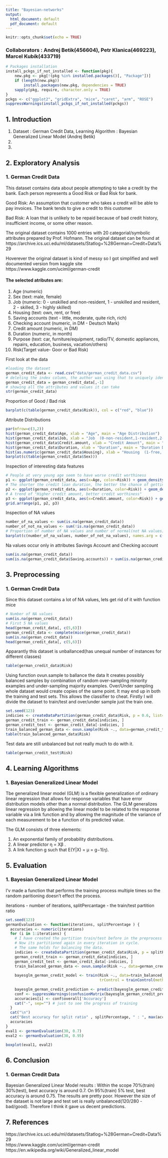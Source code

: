 ```yaml
---
title: "Bayesian-networks"
output:
  html_document: default
  pdf_document: default
---
```


```r
knitr::opts_chunk$set(echo = TRUE)
```

### Collaborators : Andrej Betik(456604), Petr Klanica(469223), Marcel Kubík(433719)

```r
# Packages installation
install_pckgs_if_not_installed <- function(pkg){
    new.pkg <- pkg[!(pkg %in% installed.packages()[, "Package"])]
    if (length(new.pkg)) 
        install.packages(new.pkg, dependencies = TRUE)
    sapply(pkg, require, character.only = TRUE)
}
pckgs <- c("ggplot2", "gridExtra", "mice", "caret", "arm", "ROSE")
suppressWarnings(install_pckgs_if_not_installed(pckgs))
```

## 1. Introduction

1. Dataset : German Credit Data, Learning Algorithm : Bayesian Generalized Linear Model (Andrej Betik)
2. 
3.

## 2. Exploratory Analysis

### 1. German Credit Data

This dataset contains data about people attempting to take a credit by the bank. Each person represents a Good Risk or Bad Risk for bank.

Good Risk:
An assumption that customer who takes a credit will be able to pay invoices. The bank tends to give a credit to this customer

Bad Risk:
A loan that is unlikely to be repaid because of bad credit history, insufficient income, or some other reason.

The original dataset contains 1000 entries with 20 categorial/symbolic attributes prepared by Prof. Hofmann. The original dataset can be found at https://archive.ics.uci.edu/ml/datasets/Statlog+%28German+Credit+Data%29

Hoverever the original dataset is kind of messy so I got simplified and well documented version from kaggle site https://www.kaggle.com/uciml/german-credit

#### The selected atributes are:
1. Age (numeric)
2. Sex (text: male, female)
3. Job (numeric: 0 - unskilled and non-resident, 1 - unskilled and resident, 2 - skilled, 3 - highly skilled)
4. Housing (text: own, rent, or free)
5. Saving accounts (text - little, moderate, quite rich, rich)
6. Checking account (numeric, in DM - Deutsch Mark)
7. Credit amount (numeric, in DM)
8. Duration (numeric, in month)
9. Purpose (text: car, furniture/equipment, radio/TV, domestic appliances, repairs, education, business, vacation/others)
10. Risk(Target value- Goor or Bad Risk)

First look at the data

```r
#loading the dataset
german_credit_data <- read.csv("data/german_credit_data.csv")
# deleting the index column, the author was using that to uniquely identify every row
german_credit_data = german_credit_data[,-1]
# showing all the attributes and values it can take
str(german_credit_data)
```

Proportion of Good / Bad risk

```r
barplot(c(table(german_credit_data$Risk)), col = c("red", "blue"))
```

Attribute Distributions
```r
par(mfrow=c(3,2))
hist(german_credit_data$Age, xlab = "Age", main = "Age Distribution")
hist(german_credit_data$Job, xlab = "Job  (0-non-resident,1-resident,2-skilled,3-highly skilled)", main = "Job Distribution")
hist(german_credit_data$Credit.amount, xlab = "Credit Amount", main = "Credit Amount Distribution")
hist(german_credit_data$Duration, xlab = "Duration", main = "Duration Distribution")
hist(as.numeric(german_credit_data$Housing), xlab = "Housing  (1-free, 2-own, 3-rent)", main = "Housing Distribution")
barplot(c(table(german_credit_data$Sex)))

```


Inspection of interesting data features
```r
# People at very young age seem to have worse credit worthiness
p1 <- ggplot(german_credit_data, aes(x=Age, color=Risk)) + geom_density()
# The shorter the credit loan duration, the better the chance of getting loan"
p2 <- ggplot(german_credit_data, aes(x=Duration, color=Risk)) + geom_density()
# A trend of "Higher credit amount, better credit worthiness"
p3 <- ggplot(german_credit_data, aes(x=Credit.amount, color=Risk)) + geom_density()
grid.arrange(p1, p2, p3)
```

Inspection of NA values
```r
number_of_na_values <- sum(is.na(german_credit_data))
number_of_not_na_values <- sum(!is.na(german_credit_data))
# Proportion of number of NA values and number of normal(not NA values) out of all values
barplot(c(number_of_na_values, number_of_not_na_values), names.arg = c("NA", "Not NA"))
```

Na values occur only in attributes Savings Account and Checking account
```r
sum(is.na(german_credit_data))
sum(is.na(german_credit_data$Saving.accounts)) + sum(is.na(german_credit_data$Checking.account))

```

## 3. Preprocessing
### 1. German Credit Data
Since this dataset contains a lot of NA values, lets get rid of it with function mice
```r
# Number of NA values
sum(is.na(german_credit_data))
# First 5 NA values
head(german_credit_data[, c(5,6)])
german_credit_data <- complete(mice(german_credit_data))
sum(is.na(german_credit_data))
head(german_credit_data[, c(5,6)])
```

Apparantly this dataset is unballanced(has unequal number of instances for different classes)

```r
table(german_credit_data$Risk)
```

Using function ovun.sample to ballance the data
It creates possibly balanced samples by combination of random over-sampling minority examples and under-sampling
majority examples.
Over/Under sampling whole dataset would create copies of the same point.
It may end up in both the training and test sets. This allows the classifier to cheat.
Firstly I will divide the dataset to train/test and over/under sample just the train one.
```r
set.seed(123)
indicies <- createDataPartition(german_credit_data$Risk, p = 0.6, list=FALSE)
german_credit_train <- german_credit_data[indicies, ]
german_credit_test <- german_credit_data[-indicies, ]
train_balanced_german_data <- ovun.sample(Risk ~., data=german_credit_train)$data
table(train_balanced_german_data$Risk)
```

Test data are still unbalanced but not really much to do with it.
```r
table(german_credit_test$Risk)
```


## 4. Learning Algorithms
### 1. Bayesian Generalized Linear Model
Tbe  generalized linear model (GLM) is a flexible generalization of ordinary linear regression that allows for response variables that have error distribution models other than a normal distribution. The GLM generalizes linear regression by allowing the linear model to be related to the response variable via a link function and by allowing the magnitude of the variance of each measurement to be a function of its predicted value.

The GLM consists of three elements:

1. An exponential family of probability distributions.
2. A linear predictor η = Xβ .
3. A link function g such that E(Y|X) = μ = g−1(η).

## 5. Evaluation
### 1. Bayesian Generalized Linear Model

I'v made a function that performs the training process multiple times so the random paritioning doesn't effect the process.

iterations - number of iterations, splitPercantage - the train/test partition ratio

```r
set.seed(123)
germanEvaluation <- function(iterations, splitPercentage ) {
  accuracies <- numeric(iterations)
  for (i in 1:iterations) {
    # I have created the partition train/test before in the preprocess section but it was just for explain purposes.
    # Now its partitioned again in every iteration in cycle.
    # The same holds for balancing the data.
    indicies <- createDataPartition(german_credit_data$Risk, p = splitPercentage, list=FALSE)
    german_credit_train <- german_credit_data[indicies, ]
    german_credit_test <- german_credit_data[-indicies, ]
    train_balanced_german_data <- ovun.sample(Risk ~., data=german_credit_train)$data
  
    bayesglm_german_credit_model <- train(Risk ~., data=train_balanced_german_data, method="bayesglm",
                                          trControl = trainControl(method = "cv", number=3))
    
    bayesglm_german_credit_prediction <- predict(bayesglm_german_credit_model, german_credit_test)
    conf <- suppressWarnings(confusionMatrix(bayesglm_german_credit_prediction, german_credit_test$Risk))
    accuracies[i] <- conf$overall['Accuracy']
    cat("-", sep="") # just to see the progress of training
  }
  cat("\n")
  cat("Best accuracy for split ratio" , splitPercentage, " : ", max(accuracies))
  accuracies
}
eval1 <- germanEvaluation(30, 0.7)
eval2 <- germanEvaluation(30, 0.95)
```


```r
boxplot(eval1, eval2)
```

## 6. Conclusion
### 1. German Credit Data
Bayesian Generalized Linear Model results :
Within the scope 70%(train) 30%(test), best accuracy is around 0.7.
On 95%(train) 5% test, best accuracy is around 0.75.
The results are pretty poor. However the size of the dataset is not large and test set is really unbalanced(120/280 - bad/good). Therefore I think it gave us decent predictions.

## 7. References
https://archive.ics.uci.edu/ml/datasets/Statlog+%28German+Credit+Data%29  
https://www.kaggle.com/uciml/german-credit  
https://en.wikipedia.org/wiki/Generalized_linear_model
